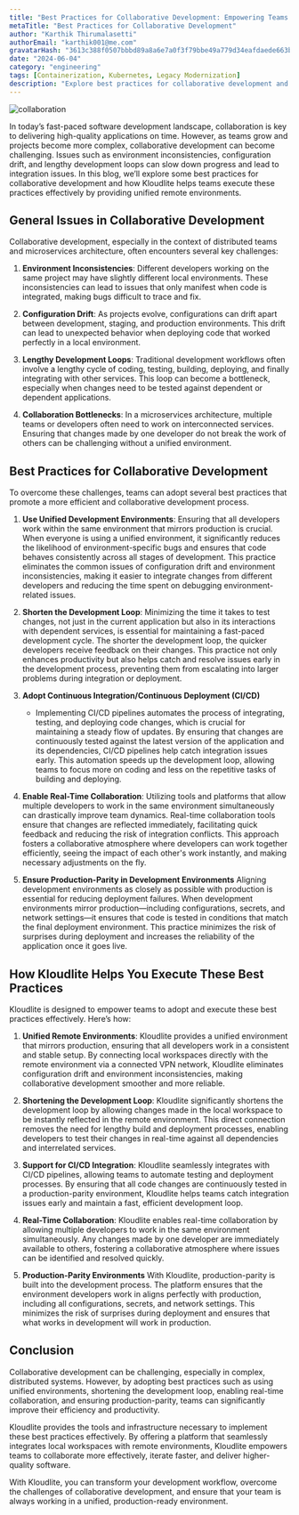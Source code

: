 ```yaml
---
title: "Best Practices for Collaborative Development: Empowering Teams with Unified Remote Environments"
metaTitle: "Best Practices for Collaborative Development"
author: "Karthik Thirumalasetti"
authorEmail: "karthik001@me.com"
gravatarHash: "3613c388f0507bbbd89a8a6e7a0f3f79bbe49a779d34eafdaede663b3f2a2542"
date: "2024-06-04"
category: "engineering"
tags: [Containerization, Kubernetes, Legacy Modernization]
description: "Explore best practices for collaborative development and how Kloudlite's unified remote environments enhance communication, agile practices, version control, code reviews, and CI/CD automation"
---
```



<Img src="/blog/img1.png" alt="collaboration"/>

In today’s fast-paced software development landscape, collaboration is key to delivering high-quality applications on time. However, as teams grow and projects become more complex, collaborative development can become challenging. Issues such as environment inconsistencies, configuration drift, and lengthy development loops can slow down progress and lead to integration issues. In this blog, we’ll explore some best practices for collaborative development and how Kloudlite helps teams execute these practices effectively by providing unified remote environments.

## General Issues in Collaborative Development

Collaborative development, especially in the context of distributed teams and microservices architecture, often encounters several key challenges:

1. **Environment Inconsistencies**: Different developers working on the same project may have slightly different local environments. These inconsistencies can lead to issues that only manifest when code is integrated, making bugs difficult to trace and fix.

2. **Configuration Drift**: As projects evolve, configurations can drift apart between development, staging, and production environments. This drift can lead to unexpected behavior when deploying code that worked perfectly in a local environment.

3. **Lengthy Development Loops**: Traditional development workflows often involve a lengthy cycle of coding, testing, building, deploying, and finally integrating with other services. This loop can become a bottleneck, especially when changes need to be tested against dependent or dependent applications.

4. **Collaboration Bottlenecks**: In a microservices architecture, multiple teams or developers often need to work on interconnected services. Ensuring that changes made by one developer do not break the work of others can be challenging without a unified environment.

## Best Practices for Collaborative Development

To overcome these challenges, teams can adopt several best practices that promote a more efficient and collaborative development process.

1. **Use Unified Development Environments**: 
   Ensuring that all developers work within the same environment that mirrors production is crucial. When everyone is using a unified environment, it significantly reduces the likelihood of environment-specific bugs and ensures that code behaves consistently across all stages of development. This practice eliminates the common issues of configuration drift and environment inconsistencies, making it easier to integrate changes from different developers and reducing the time spent on debugging environment-related issues.

2. **Shorten the Development Loop**: 
   Minimizing the time it takes to test changes, not just in the current application but also in its interactions with dependent services, is essential for maintaining a fast-paced development cycle. The shorter the development loop, the quicker developers receive feedback on their changes. This practice not only enhances productivity but also helps catch and resolve issues early in the development process, preventing them from escalating into larger problems during integration or deployment.

3. **Adopt Continuous Integration/Continuous Deployment (CI/CD)**
   - Implementing CI/CD pipelines automates the process of integrating, testing, and deploying code changes, which is crucial for maintaining a steady flow of updates. By ensuring that changes are continuously tested against the latest version of the application and its dependencies, CI/CD pipelines help catch integration issues early. This automation speeds up the development loop, allowing teams to focus more on coding and less on the repetitive tasks of building and deploying.

4. **Enable Real-Time Collaboration**: 
   Utilizing tools and platforms that allow multiple developers to work in the same environment simultaneously can drastically improve team dynamics. Real-time collaboration tools ensure that changes are reflected immediately, facilitating quick feedback and reducing the risk of integration conflicts. This approach fosters a collaborative atmosphere where developers can work together efficiently, seeing the impact of each other's work instantly, and making necessary adjustments on the fly.

5. **Ensure Production-Parity in Development Environments**
   Aligning development environments as closely as possible with production is essential for reducing deployment failures. When development environments mirror production—including configurations, secrets, and network settings—it ensures that code is tested in conditions that match the final deployment environment. This practice minimizes the risk of surprises during deployment and increases the reliability of the application once it goes live.

## How Kloudlite Helps You Execute These Best Practices

Kloudlite is designed to empower teams to adopt and execute these best practices effectively. Here’s how:

1. **Unified Remote Environments**:
   Kloudlite provides a unified environment that mirrors production, ensuring that all developers work in a consistent and stable setup. By connecting local workspaces directly with the remote environment via a connected VPN network, Kloudlite eliminates configuration drift and environment inconsistencies, making collaborative development smoother and more reliable.

2. **Shortening the Development Loop**:
   Kloudlite significantly shortens the development loop by allowing changes made in the local workspace to be instantly reflected in the remote environment. This direct connection removes the need for lengthy build and deployment processes, enabling developers to test their changes in real-time against all dependencies and interrelated services.

3. **Support for CI/CD Integration**:
   Kloudlite seamlessly integrates with CI/CD pipelines, allowing teams to automate testing and deployment processes. By ensuring that all code changes are continuously tested in a production-parity environment, Kloudlite helps teams catch integration issues early and maintain a fast, efficient development loop.

4. **Real-Time Collaboration**:
   Kloudlite enables real-time collaboration by allowing multiple developers to work in the same environment simultaneously. Any changes made by one developer are immediately available to others, fostering a collaborative atmosphere where issues can be identified and resolved quickly.

5. **Production-Parity Environments**
   With Kloudlite, production-parity is built into the development process. The platform ensures that the environment developers work in aligns perfectly with production, including all configurations, secrets, and network settings. This minimizes the risk of surprises during deployment and ensures that what works in development will work in production.

## Conclusion

Collaborative development can be challenging, especially in complex, distributed systems. However, by adopting best practices such as using unified environments, shortening the development loop, enabling real-time collaboration, and ensuring production-parity, teams can significantly improve their efficiency and productivity.

Kloudlite provides the tools and infrastructure necessary to implement these best practices effectively. By offering a platform that seamlessly integrates local workspaces with remote environments, Kloudlite empowers teams to collaborate more effectively, iterate faster, and deliver higher-quality software.

With Kloudlite, you can transform your development workflow, overcome the challenges of collaborative development, and ensure that your team is always working in a unified, production-ready environment.

